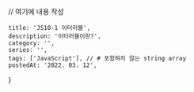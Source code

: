 
// 여기에 내용 작성

    title: 'JS10-1 이터러블',
    description: '이터러블이란?',
    category: '',
    series: '',
    tags: ['JavaScript'], // # 포함하지 않는 string array
    postedAt: '2022. 03. 12',
}